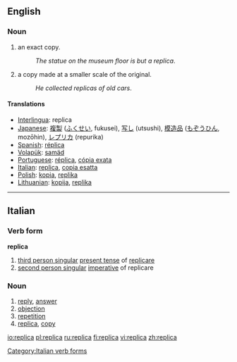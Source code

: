 ==English==
===Noun===
#an exact copy.
#:''The statue on the museum floor is but a replica''.
#a copy made at a smaller scale of the original.
#:''He collected replicas of old cars''.

==== Translations ====
*[[Interlingua]]: replica
*[[Japanese]]: [[複製]] ([[ふくせい]], fukusei), [[写し]] (utsushi), [[模造品]] ([[もぞうひん]], mozōhin), [[レプリカ]] (repurika)
*[[Spanish]]: [[réplica]]
*[[Volapük]]: [[samäd]]
*[[Portuguese]]: [[réplica]], [[cópia exata]]
*[[Italian]]: [[replica]], [[copia esatta]]
*[[Polish]]: [[kopia]], [[replika]]
*[[Lithuanian]]: [[kopija]], [[replika]]


----

==Italian==

===Verb form===
'''replica'''

# [[third person singular]]  [[present tense]] of [[replicare]]
# [[second person singular]] [[imperative]] of replicare

===Noun===
{{it-noun|replic|f|a|he}}

# [[reply]], [[answer]]
# [[objection]]
# [[repetition]]
# [[replica]], [[copy]]

[[Category:Italian verb forms]]

[[io:replica]]
[[pl:replica]]
[[ru:replica]]
[[fi:replica]]
[[vi:replica]]
[[zh:replica]]